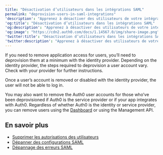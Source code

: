 ```yaml
---
title: "Désactivation d’utilisateurs dans les intégrations SAML"
permalink: "deprovision-users-in-saml-integrations"
'description': "Apprenez à désactiver des utilisateurs de votre intégration SAML."
'og:title': "Désactivation d’utilisateurs dans les intégrations SAML"
'og:description': "Apprenez à désactiver des utilisateurs de votre intégration SAML."
'og:image': "https://cdn2.auth0.com/docs/1.14567.0/img/share-image.png"
'twitter:title': "Désactivation d’utilisateurs dans les intégrations SAML"
'twitter:description': "Apprenez à désactiver des utilisateurs de votre intégration SAML."
---
```


If you need to remove application access for users, you’ll need to deprovision them at a minimum with the <Tooltip href="/docs/docs/fr-ca/glossary?term=idp" tip="Fournisseur d’identité (IdP)
Service de stockage et de gestion des identités numériques." cta="Voir le glossaire">identity provider</Tooltip>. Depending on the identity provider, the steps required to deprovision a user account vary. Check with your provider for further instructions.

Once a user’s account is removed or disabled with the identity provider, the user will not be able to log in.

You may also want to remove the Auth0 user accounts for those who’ve been deprovisioned if Auth0 is the service provider or if your app integrates with Auth0. Regardless of whether Auth0 is the identity or service provider, you can remove users using the [Dashboard](https://manage.auth0.com/#/users) or using the <Tooltip href="/docs/docs/fr-ca/glossary?term=management-api" tip="Management API
Un produit permettant aux clients d’effectuer des tâches administratives." cta="Voir le glossaire">Management API</Tooltip>.

## En savoir plus

* [Supprimer les autorisations des utilisateurs](/docs/docs/fr-ca/manage-users/access-control/configure-core-rbac/rbac-users/remove-permissions-from-users)
* [Dépanner des configurations SAML](/docs/docs/fr-ca/troubleshoot/authentication-issues/troubleshoot-saml-configurations)
* [Dépannage des erreurs SAML](/docs/docs/fr-ca/troubleshoot/authentication-issues/saml-errors)